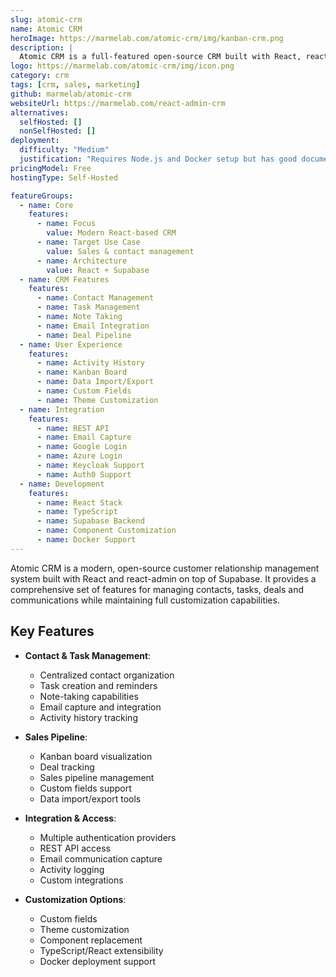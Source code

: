 ```yaml
---
slug: atomic-crm
name: Atomic CRM
heroImage: https://marmelab.com/atomic-crm/img/kanban-crm.png
description: |
  Atomic CRM is a full-featured open-source CRM built with React, react-admin, and Supabase, offering contact management, task tracking, email integration, deal pipeline visualization and extensive customization capabilities.
logo: https://marmelab.com/atomic-crm/img/icon.png
category: crm
tags: [crm, sales, marketing]
github: marmelab/atomic-crm
websiteUrl: https://marmelab.com/react-admin-crm
alternatives:
  selfHosted: []
  nonSelfHosted: []
deployment:
  difficulty: "Medium"
  justification: "Requires Node.js and Docker setup but has good documentation and installation guides."
pricingModel: Free
hostingType: Self-Hosted

featureGroups:
  - name: Core
    features:
      - name: Focus
        value: Modern React-based CRM
      - name: Target Use Case
        value: Sales & contact management
      - name: Architecture
        value: React + Supabase
  - name: CRM Features
    features:
      - name: Contact Management
      - name: Task Management
      - name: Note Taking
      - name: Email Integration
      - name: Deal Pipeline
  - name: User Experience
    features:
      - name: Activity History
      - name: Kanban Board
      - name: Data Import/Export
      - name: Custom Fields
      - name: Theme Customization
  - name: Integration
    features:
      - name: REST API
      - name: Email Capture
      - name: Google Login
      - name: Azure Login
      - name: Keycloak Support
      - name: Auth0 Support
  - name: Development
    features:
      - name: React Stack
      - name: TypeScript
      - name: Supabase Backend
      - name: Component Customization
      - name: Docker Support
---
```


Atomic CRM is a modern, open-source customer relationship management system built with React and react-admin on top of Supabase. It provides a comprehensive set of features for managing contacts, tasks, deals and communications while maintaining full customization capabilities.

## Key Features

- **Contact & Task Management**:

  - Centralized contact organization
  - Task creation and reminders
  - Note-taking capabilities
  - Email capture and integration
  - Activity history tracking

- **Sales Pipeline**:

  - Kanban board visualization
  - Deal tracking
  - Sales pipeline management
  - Custom fields support
  - Data import/export tools

- **Integration & Access**:

  - Multiple authentication providers
  - REST API access
  - Email communication capture
  - Activity logging
  - Custom integrations

- **Customization Options**:
  - Custom fields
  - Theme customization
  - Component replacement
  - TypeScript/React extensibility
  - Docker deployment support
